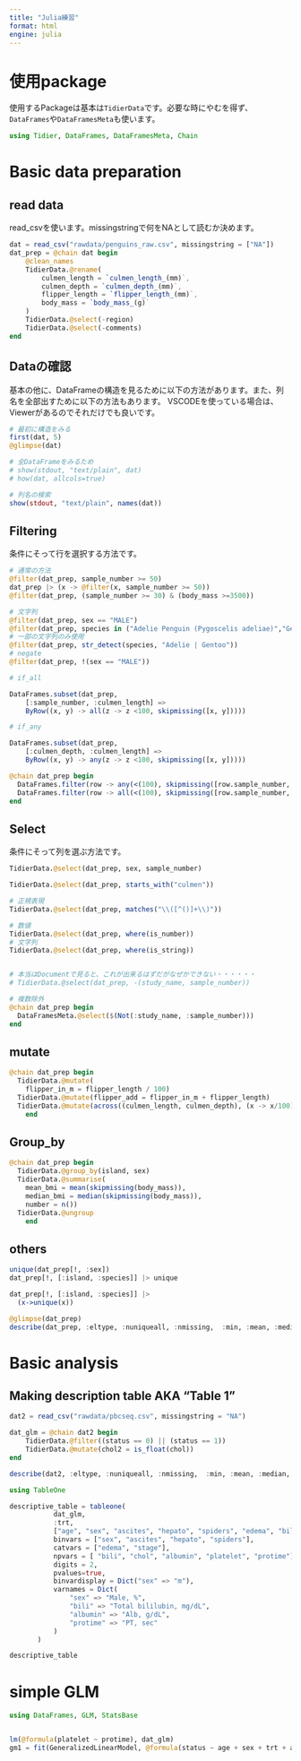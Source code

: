 ```yaml
---
title: "Julia練習"
format: html
engine: julia
---
```


# 使用package

使用するPackageは基本は`TidierData`です。必要な時にやむを得ず、`DataFrames`や`DataFramesMeta`も使います。


```julia
using Tidier, DataFrames, DataFramesMeta, Chain
```

# Basic data preparation
## read data

read_csvを使います。missingstringで何をNAとして読むか決めます。

```julia

dat = read_csv("rawdata/penguins_raw.csv", missingstring = ["NA"])
dat_prep = @chain dat begin
    @clean_names
    TidierData.@rename(
        culmen_length = `culmen_length_(mm)`, 
        culmen_depth = `culmen_depth_(mm)`, 
        flipper_length = `flipper_length_(mm)`, 
        body_mass = `body_mass_(g)`
    )
    TidierData.@select(-region)
    TidierData.@select(-comments)
end
```


## Dataの確認

基本の他に、DataFrameの構造を見るために以下の方法があります。また、列名を全部出すために以下の方法もあります。
VSCODEを使っている場合は、Viewerがあるのでそれだけでも良いです。
```julia
# 最初に構造をみる
first(dat, 5)
@glimpse(dat)

# 全DataFrameをみるため
# show(stdout, "text/plain", dat)
# how(dat, allcols=true)

# 列名の検索
show(stdout, "text/plain", names(dat))

```


## Filtering

条件にそって行を選択する方法です。
```julia
# 通常の方法
@filter(dat_prep, sample_number >= 50)
dat_prep |> (x -> @filter(x, sample_number >= 50))
@filter(dat_prep, (sample_number >= 30) & (body_mass >=3500))

# 文字列
@filter(dat_prep, sex == "MALE")
@filter(dat_prep, species in ("Adelie Penguin (Pygoscelis adeliae)","Gentoo penguin (Pygoscelis papua)"))
# 一部の文字列のみ使用
@filter(dat_prep, str_detect(species, "Adelie | Gentoo"))
# negate
@filter(dat_prep, !(sex == "MALE"))

# if_all

DataFrames.subset(dat_prep, 
    [:sample_number, :culmen_length] => 
    ByRow((x, y) -> all(z -> z <100, skipmissing([x, y]))))

# if_any

DataFrames.subset(dat_prep, 
    [:culmen_depth, :culmen_length] => 
    ByRow((x, y) -> any(z -> z <100, skipmissing([x, y]))))

@chain dat_prep begin
  DataFrames.filter(row -> any(<(100), skipmissing([row.sample_number, row.culmen_length])), _)
  DataFrames.filter(row -> all(<(100), skipmissing([row.sample_number, row.culmen_length])), _)
end

```



## Select

条件にそって列を選ぶ方法です。

```julia
TidierData.@select(dat_prep, sex, sample_number)

TidierData.@select(dat_prep, starts_with("culmen"))

# 正規表現
TidierData.@select(dat_prep, matches("\\([^()]+\\)"))

# 数値
TidierData.@select(dat_prep, where(is_number))
# 文字列
TidierData.@select(dat_prep, where(is_string))


# 本当はDocumentで見ると、これが出来るはずだがなぜかできない・・・・・・
# TidierData.@select(dat_prep, -(study_name, sample_number))

# 複数除外
@chain dat_prep begin
  DataFramesMeta.@select($(Not(:study_name, :sample_number)))
end

```

## mutate
```julia
@chain dat_prep begin
  TidierData.@mutate(
    flipper_in_m = flipper_length / 100) 
  TidierData.@mutate(flipper_add = flipper_in_m + flipper_length)
  TidierData.@mutate(across((culmen_length, culmen_depth), (x -> x/100)))
    end

```

## Group_by

```julia
@chain dat_prep begin
  TidierData.@group_by(island, sex) 
  TidierData.@summarise(
    mean_bmi = mean(skipmissing(body_mass)), 
    median_bmi = median(skipmissing(body_mass)), 
    number = n()) 
  TidierData.@ungroup
    end

```

## others

```julia
unique(dat_prep[!, :sex])
dat_prep[!, [:island, :species]] |> unique

dat_prep[!, [:island, :species]] |> 
  (x->unique(x))

@glimpse(dat_prep)
describe(dat_prep, :eltype, :nuniqueall, :nmissing,  :min, :mean, :median, :max) |> (x -> show(x, allrows = true))

```

# Basic analysis

## Making description table AKA "Table 1"

```julia

dat2 = read_csv("rawdata/pbcseq.csv", missingstring = "NA")

dat_glm = @chain dat2 begin
    TidierData.@filter((status == 0) || (status == 1))
    TidierData.@mutate(chol2 = is_float(chol))
end

describe(dat2, :eltype, :nuniqueall, :nmissing,  :min, :mean, :median, :max) |> (x -> show(x, allrows = true))

```
```julia
using TableOne

descriptive_table = tableone(
           dat_glm,
           :trt,
           ["age", "sex", "ascites", "hepato", "spiders", "edema", "bili", "chol", "albumin", "platelet", "protime", "stage"];
           binvars = ["sex", "ascites", "hepato", "spiders"],
           catvars = ["edema", "stage"],
           npvars = [ "bili", "chol", "albumin", "platelet", "protime"],
           digits = 2,
           pvalues=true,
           binvardisplay = Dict("sex" => "m"),
           varnames = Dict(
               "sex" => "Male, %",
               "bili" => "Total bililubin, mg/dL",
               "albumin" => "Alb, g/dL",
               "protime" => "PT, sec"
           )
       )

descriptive_table

```

# simple GLM


```julia
using DataFrames, GLM, StatsBase


lm(@formula(platelet ~ protime), dat_glm)
gm1 = fit(GeneralizedLinearModel, @formula(status ~ age + sex + trt + ascites + hepato + albumin), dat_glm, Binomial())

```